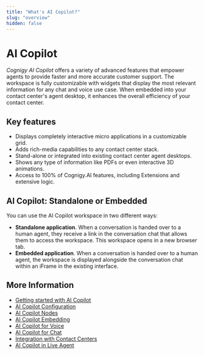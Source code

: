 ```yaml
---
title: "What's AI Copilot?"
slug: "overview"
hidden: false
---
```


# AI Copilot

_Cognigy AI Copilot_ offers a variety of advanced features that empower agents to provide faster and more accurate customer support. The workspace is fully customizable with widgets that display the most relevant information for any chat and voice use case. When embedded into your contact center's agent desktop, it enhances the overall efficiency of your contact center.

## Key features

- Displays completely interactive micro applications in a customizable grid.
- Adds rich-media capabilities to any contact center stack.
- Stand-alone or integrated into existing contact center agent desktops.
- Shows any type of information like PDFs or even interactive 3D animations.
- Access to 100% of Cognigy.AI features, including Extensions and extensive logic.

## AI Copilot: Standalone or Embedded

You can use the AI Copilot workspace in two different ways:

- **Standalone application**. When a conversation is handed over to a human agent, they receive a link in the conversation chat that allows them to access the workspace. This workspace opens in a new browser tab.
- **Embedded application**. When a conversation is handed over to a human agent, the workspace is displayed alongside the conversation chat within an iFrame in the existing interface.

## More Information

- [Getting started with AI Copilot](getting-started.mdx)
- [AI Copilot Configuration](configuration.mdx)
- [AI Copilot Nodes](../ai/build/node-reference/ai-copilot/overview.mdx)
- [AI Copilot Embedding](embedding.mdx)
- [AI Copilot for Voice](voice/voice-overview.mdx)
- [AI Copilot for Chat](chat.mdx)
- [Integration with Contact Centers](contact-center-integration.mdx)
- [AI Copilot in Live Agent](../live-agent/assistants/ai-copilot.mdx)

